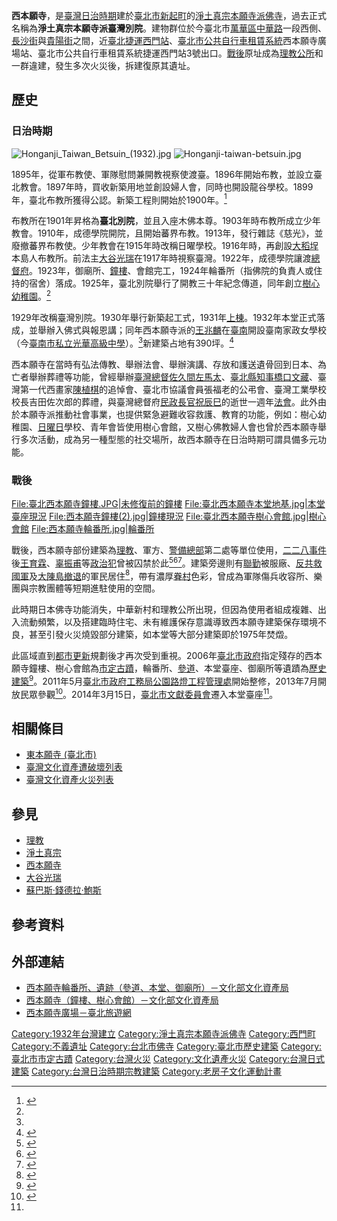 {{Coord|25|2|23.23|N|121|30|25.21|E|region:TW|display=title}}
{{Otheruses|西本願寺_(消歧義)|subject=臺灣臺北市的寺院遺跡|other=其他同名寺院}}
{{TW monument
|name=輪番所、遺跡(參道、本堂、御廟所)
|formername=
|image=臺北西本願寺環景.jpg
|imagename=
{{Infobox mapframe|tyep=shape|zoom=15|frame-width=280}}
|othername=
|formalname=
|level=歷史建築
|class=寺廟
|date=2006年2月21日
|time=
|location={{ROC}}[[臺灣|臺灣]][[臺北市|臺北市]][[萬華區|萬華區]]中華路段174-1號
|open=
|cost=
|website=
|reg_url =https://nchdb.boch.gov.tw/assets/advanceSearch/historicalBuilding/20060221000002
}}
{{TW monument
|name=西本願寺（鐘樓、樹心會館）
|formername=
|image=臺北西本願寺環景.jpg
|imagename=
|othername=
|formalname=
|level=直轄市定古蹟
|class=
|date=2006年2月21日
|time=
|location={{ROC}}[[臺北市|臺北市]][[萬華區|萬華區]]中華路段174-1號
|open=
|cost=
|website=
|reg_url =https://nchdb.boch.gov.tw/assets/advanceSearch/monument/20060221000001
}}
'''西本願寺'''，是[[臺灣日治時期|臺灣日治時期]]建於[[臺北市_(州轄市)|臺北市]][[新起町|新起町]]的[[淨土真宗本願寺派|淨土真宗本願寺派]][[佛寺|佛寺]]，過去正式名稱為'''淨土真宗本願寺派臺灣別院'''。建物群位於今臺北市[[萬華區|萬華區]][[中華路_(臺北市)|中華路]]一段西側、[[長沙街|長沙街]]與[[貴陽街_(台北市)|貴陽街]]之間，近[[臺北捷運|臺北捷運]][[西門站_(臺北捷運)|西門站]]、[[臺北市公共自行車租賃系統|臺北市公共自行車租賃系統]]西本願寺廣場站、臺北市公共自行車租賃系統捷運西門站3號出口。[[臺灣戰後時期|戰後]]原址成為[[理教|理教公所]]和一群違建，發生多次火災後，拆建復原其遺址。

== 歷史 ==
=== 日治時期 ===
[[File:Honganji_Taiwan_Betsuin_(1932).jpg|thumb]]
[[File:Honganji-taiwan-betsuin.jpg|thumb]]

1895年，從軍布教使、軍隊慰問兼開教視察使渡臺。1896年開始布教，並設立臺北教會。1897年時，買收新築用地並創設婦人會，同時也開設龍谷學校。1899年，臺北布教所獲得公認。新築工程則開始於1900年。<ref name="shin">{{Cite book|title=真宗本派本願寺 臺灣開教史|author= 大橋捨三郎|year=1935}}</ref>

布教所在1901年昇格為'''臺北別院'''，並且入座木佛本尊。1903年時布教所成立少年教會。1910年，成德學院開院，且開始蕃界布教。1913年，發行雜誌《慈光》，並廢撤蕃界布教使。少年教會在1915年時改稱日曜學校。1916年時，再創設[[大稻埕|大稻埕]]本島人布教所。前法主[[大谷光瑞|大谷光瑞]]在1917年時視察臺灣。1922年，成德學院讓渡[[臺灣總督府|總督府]]。1923年，御廟所、[[鐘樓_(東亞)|鐘樓]]、會館完工，1924年輪番所（指佛院的負責人或住持的宿舍）落成。1925年，臺北別院舉行了開教三十年紀念傳道，同年創立[[樹心幼稚園|樹心幼稚園]]。<ref name="shin"/>

1929年改稱臺灣別院。1930年舉行新築起工式，1931年[[上梁|上棟]]。1932年本堂正式落成，並舉辦入佛式與報恩講；同年西本願寺派的[[王兆麟|王兆麟]]在[[臺南|臺南]]開設臺南家政女學校（今[[臺南市私立光華高級中學|臺南市私立光華高級中學]]）。<ref name="shin"/>新建築占地有390坪。<ref>{{Cite journal|journal=臺灣建築會誌|title=本派本願寺臺灣別院本堂に就いて|publisher=社團法人臺灣建築會|year=1933|volume=5| issue=1}}</ref>

西本願寺在當時有弘法傳教、舉辦法會、舉辦演講、存放和護送遺骨回到日本、為亡者舉辦葬禮等功能，曾經舉辦[[臺灣總督|臺灣總督]][[佐久間左馬太|佐久間左馬太]]、[[臺北縣知事|臺北縣知事]][[橋口文藏|橋口文藏]]、臺灣第一代西畫家[[陳植棋|陳植棋]]的追悼會、臺北市協議會員張福老的公弔會、臺灣工業學校校長吉田佐次郎的葬禮，與臺灣總督府[[民政長官|民政長官]][[祝辰巳|祝辰巳]]的逝世一週年[[法會|法會]]。此外由於本願寺派推動社會事業，也提供緊急避難收容救護、教育的功能，例如：樹心幼稚園、[[日曜日|日曜日]]學校、青年會皆使用樹心會館，又樹心佛教婦人會也曾於西本願寺舉行多次活動，成為另一種型態的社交場所，故西本願寺在日治時期可謂具備多元功能。

===戰後===
<gallery>
File:臺北西本願寺鐘樓.JPG|未修復前的鐘樓
File:臺北西本願寺本堂地基.jpg|本堂臺座現況
File:西本願寺鐘樓(2).jpg|鐘樓現況
File:臺北西本願寺樹心會館.jpg|樹心會館
File:西本願寺輪番所.jpg|輪番所
</gallery>
戰後，西本願寺部份建築為[[理教|理教]]、軍方、[[警備總部|警備總部]]第二處等單位使用，[[二二八事件|二二八事件]]後[[王育霖|王育霖]]、[[辜振甫|辜振甫]]等[[政治犯|政治犯]]曾被囚禁於此<ref>{{Cite web|url=http://www.moi.gov.tw/dca/02faith_001_07.aspx|title=台灣地區宗教簡介:理教|author=董福澤（中華理教總會副秘書長）|publisher=[[內政部民政司|內政部民政司]]|accessdate=2011-07-22|deadurl=yes|archiveurl=https://web.archive.org/web/20100614000253/http://www.moi.gov.tw/dca/02faith_001_07.aspx|archivedate=2010-06-14}}</ref><ref>{{Cite web|url=http://www.wufi.org.tw/%E4%BA%8C%E4%BA%8C%E5%85%AB%E5%A4%A7%E5%B1%A0%E6%AE%BA%E7%9A%84%E8%AD%89%E8%A8%80%EF%BC%92-%E5%9C%B0%E7%8D%84%E2%94%80%E8%A5%BF%E6%9C%AC%E9%A1%98%E5%AF%BA/|author=[[歐陽可亮|歐陽可亮]]著，張志銘譯|title=二二八大屠殺的證言２ 地獄─西本願寺|publisher=[[台灣獨立建國聯盟|台灣獨立建國聯盟]]|accessdate=2014-03-16|archive-date=2021-04-07|archive-url=https://web.archive.org/web/20210407005052/http://www.wufi.org.tw/%E4%BA%8C%E4%BA%8C%E5%85%AB%E5%A4%A7%E5%B1%A0%E6%AE%BA%E7%9A%84%E8%AD%89%E8%A8%80%EF%BC%92-%E5%9C%B0%E7%8D%84%E2%94%80%E8%A5%BF%E6%9C%AC%E9%A1%98%E5%AF%BA/|dead-url=no}}</ref><ref name="文獻會">{{Cite web|url=http://www.libertytimes.com.tw/2014/new/mar/16/today-taipei6.htm|author=施致如|title=《文獻會進駐辦展》西本願寺 西門町觀光新亮點|publisher=[[自由時報|自由時報]]|date=2014-03-16|accessdate=2014-03-16|archive-date=2014-03-25|archive-url=https://web.archive.org/web/20140325133012/http://www.libertytimes.com.tw/2014/new/mar/16/today-taipei6.htm|dead-url=no}}</ref>。建築旁邊則有[[聯勤|聯勤]]被服廠、[[反共救國軍|反共救國軍]]及[[大陳島撤退|大陳島撤退]]的軍民居住<ref>{{Cite web|url=https://nchdb.boch.gov.tw/assets/advanceSearch/monument/20060221000001|title=西本願寺（鐘樓、樹心會館）|publisher=文化部文化資產局|accessdate=|df=|archive-date=2021-04-07|archive-url=https://web.archive.org/web/20210407005038/https://nchdb.boch.gov.tw/assets/advanceSearch/monument/20060221000001|dead-url=no}}</ref>，帶有濃厚[[眷村|眷村]]色彩，曾成為軍隊傷兵收容所、樂團與宗教團體等短期進駐使用的空間。

此時期日本佛寺功能消失，中華新村和理教公所出現，但因為使用者組成複雜、出入流動頻繁，以及搭建臨時住宅、未有維護保存意識導致西本願寺建築保存環境不良，甚至引發火災燒毀部分建築，如本堂等大部分建築即於1975年焚燬。
 
<!-- 注释：[[File:中華商場_1961.jpg|thumb]] --> 
 
此區域直到[[都市更新|都市更新]]規劃後才再次受到重視。2006年[[臺北市政府|臺北市政府]]指定殘存的西本願寺鐘樓、樹心會館為[[臺北市文化資產#直轄市定古蹟|市定古蹟]]，輪番所、[[參道|參道]]、本堂臺座、御廟所等遺蹟為[[臺北市文化資產#歷史建築|歷史建築]]<ref>{{Cite web|url=https://nchdb.boch.gov.tw/assets/advanceSearch/historicalBuilding/20060221000002|title=西本願寺輪番所，遺跡(參道、本堂、御廟所)|publisher=文化部文化資產局|accessdate=|archive-date=2021-04-07|archive-url=https://web.archive.org/web/20210407005056/https://nchdb.boch.gov.tw/assets/advanceSearch/historicalBuilding/20060221000002|dead-url=no}}</ref>。2011年5月[[臺北市政府工務局公園路燈工程管理處|臺北市政府工務局公園路燈工程管理處]]開始整修，2013年7月開放民眾參觀<ref>{{Cite news|url=http://pkl.taipei.gov.tw/ct.asp?xItem=57522934&ctNode=46562&mp=106011|title=西本願寺（萬華406號）廣場重生 西門町鬧區新明珠|publisher=臺北市政府工務局公園路燈工程管理處|date=2013-07-04|access-date=2013-09-03|archive-url=https://web.archive.org/web/20140316083434/http://pkl.taipei.gov.tw/ct.asp?xItem=57522934&ctNode=46562&mp=106011|archive-date=2014-03-16|dead-url=yes}}</ref>。2014年3月15日，[[臺北市文獻委員會|臺北市文獻委員會]]遷入本堂臺座<ref name="文獻會" />。

==相關條目==
*[[東本願寺_(臺北市)|東本願寺 (臺北市)]]
*[[臺灣文化資產遭破壞列表|臺灣文化資產遭破壞列表]]
*[[臺灣文化資產火災列表|臺灣文化資產火災列表]]

==參見==
*[[理教|理教]]
*[[淨土真宗|淨土真宗]]
*[[西本願寺|西本願寺]]
*[[大谷光瑞|大谷光瑞]]
*[[蘇巴斯·錢德拉·鮑斯|蘇巴斯·錢德拉·鮑斯]]

==參考資料==
{{Reflist}}

== 外部連結 ==
{{Commons category|Taipei's Nishi Honganji}}
* [https://nchdb.boch.gov.tw/assets/advanceSearch/historicalBuilding/20060221000002 西本願寺輪番所、遺跡（參道、本堂、御廟所）－文化部文化資產局] {{Wayback|url=https://nchdb.boch.gov.tw/assets/advanceSearch/historicalBuilding/20060221000002 |date=20210407005056 }}
* [https://nchdb.boch.gov.tw/assets/advanceSearch/monument/20060221000001 西本願寺（鐘樓、樹心會館）－文化部文化資產局] {{Wayback|url=https://nchdb.boch.gov.tw/assets/advanceSearch/monument/20060221000001 |date=20210407005038 }}
* [https://web.archive.org/web/20190112173026/https://www.travel.taipei/zh-tw/attraction/details/356 西本願寺廣場－臺北旅遊網]

{{臺北市文化資產}}
{{台灣直轄市定古蹟}}
{{DEFAULTSORT:Nishi Honganji}}
[[Category:1932年台灣建立|Category:1932年台灣建立]]
[[Category:淨土真宗本願寺派佛寺|Category:淨土真宗本願寺派佛寺]]
[[Category:西門町|Category:西門町]]
[[Category:不義遺址|Category:不義遺址]]
[[Category:台北市佛寺|Category:台北市佛寺]]
[[Category:臺北市歷史建築|Category:臺北市歷史建築]]
[[Category:臺北市市定古蹟|Category:臺北市市定古蹟]]
[[Category:台灣火災|Category:台灣火災]]
[[Category:文化遺產火災|Category:文化遺產火災]]
[[Category:台灣日式建築|Category:台灣日式建築]]
[[Category:台灣日治時期宗教建築|Category:台灣日治時期宗教建築]]
[[Category:老房子文化運動計畫|Category:老房子文化運動計畫]]